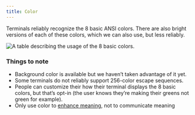 ```yaml
---
title: Color
---
```



Terminals reliably recognize the 8 basic ANSI colors. There are also bright versions of each of these colors, which we can also use, but less reliably.

<img src={Colors} alt="A table describing the usage of the 8 basic colors." />



### Things to note
- Background color is available but we haven’t taken advantage of it yet.
- Some terminals do not reliably support 256-color escape sequences.
- People can customize their how their terminal displays the 8 basic colors, but that’s opt-in (the user knows they’re making their greens not green for example).
- Only use color to [enhance meaning](https://primer.style/design/global/accessibility#visual-accessibility), not to communicate meaning
